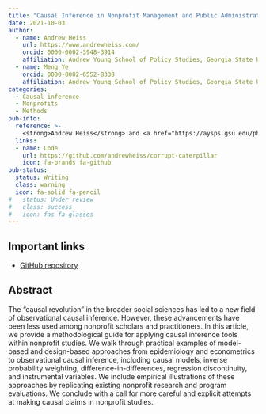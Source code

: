 ```yaml
---
title: "Causal Inference in Nonprofit Management and Public Administration"
date: 2021-10-03
author:
  - name: Andrew Heiss
    url: https://www.andrewheiss.com/
    orcid: 0000-0002-3948-3914
    affiliation: Andrew Young School of Policy Studies, Georgia State University
  - name: Meng Ye
    orcid: 0000-0002-6552-8338
    affiliation: Andrew Young School of Policy Studies, Georgia State University
categories: 
  - Causal inference
  - Nonprofits
  - Methods
pub-info:
  reference: >-
    <strong>Andrew Heiss</strong> and <a href="https://aysps.gsu.edu/phd-student/ye-meng/">Meng Ye</a>, “Causal Inference in Nonprofit Management and Public Administration”
  links:
  - name: Code
    url: https://github.com/andrewheiss/corrupt-caterpillar
    icon: fa-brands fa-github
pub-status: 
  status: Writing
  class: warning
  icon: fa-solid fa-pencil
#   status: Under review
#   class: success
#   icon: fas fa-glasses
---
```


## Important links

- [GitHub repository](https://github.com/andrewheiss/corrupt-caterpillar)


## Abstract

The "causal revolution" in the broader social sciences has led to a new field of observational causal inference. However, these advancements have been less used among nonprofit scholars and practitioners. In this article, we provide a methodological guide for applying causal inference tools within nonprofit studies. We walk through practical examples of model-based and design-based approaches from epidemiology and econometrics to observational causal inference, including causal models, inverse probability weighting, difference-in-differences, regression discontinuity, and instrumental variables. We include empirical illustrations of these approaches by replicating existing nonprofit research and program evaluations. We conclude with a call for more careful and explicit attempts at making causal claims in nonprofit studies.
